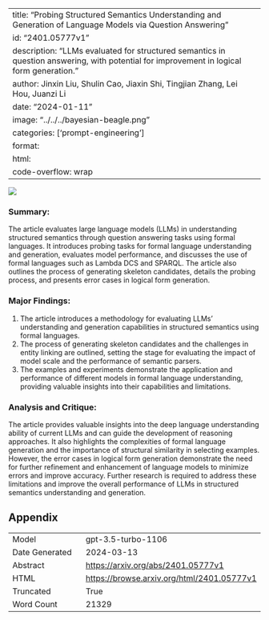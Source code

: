 
---
title: "Probing Structured Semantics Understanding and Generation of Language Models via Question Answering"
id: "2401.05777v1"
description: "LLMs evaluated for structured semantics in question answering, with potential for improvement in logical form generation."
author: Jinxin Liu, Shulin Cao, Jiaxin Shi, Tingjian Zhang, Lei Hou, Juanzi Li
date: "2024-01-11"
image: "../../../bayesian-beagle.png"
categories: ['prompt-engineering']
format:
  html:
    code-overflow: wrap
---

![](../../../bayesian-beagle.png)

### Summary:

The article evaluates large language models (LLMs) in understanding structured semantics through question answering tasks using formal languages. It introduces probing tasks for formal language understanding and generation, evaluates model performance, and discusses the use of formal languages such as Lambda DCS and SPARQL. The article also outlines the process of generating skeleton candidates, details the probing process, and presents error cases in logical form generation.

### Major Findings:
1. The article introduces a methodology for evaluating LLMs' understanding and generation capabilities in structured semantics using formal languages.
2. The process of generating skeleton candidates and the challenges in entity linking are outlined, setting the stage for evaluating the impact of model scale and the performance of semantic parsers.
3. The examples and experiments demonstrate the application and performance of different models in formal language understanding, providing valuable insights into their capabilities and limitations.

### Analysis and Critique:
The article provides valuable insights into the deep language understanding ability of current LLMs and can guide the development of reasoning approaches. It also highlights the complexities of formal language generation and the importance of structural similarity in selecting examples. However, the error cases in logical form generation demonstrate the need for further refinement and enhancement of language models to minimize errors and improve accuracy. Further research is required to address these limitations and improve the overall performance of LLMs in structured semantics understanding and generation.

## Appendix

|          |          |
|----------|----------|
| Model     | gpt-3.5-turbo-1106       |
| Date Generated     | 2024-03-13       |
| Abstract | [https://arxiv.org/abs/2401.05777v1](https://arxiv.org/abs/2401.05777v1)        |
| HTML     | [https://browse.arxiv.org/html/2401.05777v1](https://browse.arxiv.org/html/2401.05777v1)       |
| Truncated       | True       |
| Word Count       | 21329       |